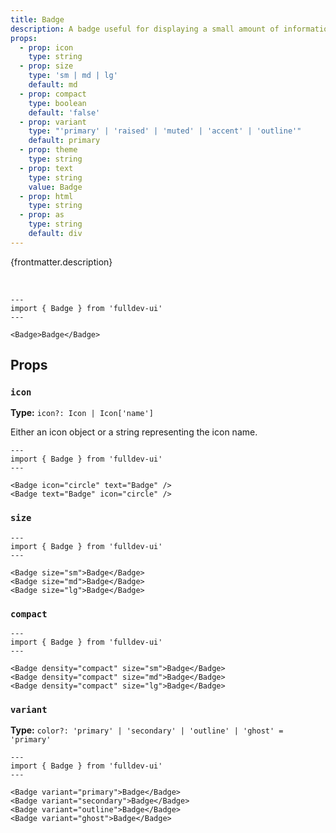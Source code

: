 ```yaml
---
title: Badge
description: A badge useful for displaying a small amount of information.
props:
  - prop: icon
    type: string
  - prop: size
    type: 'sm | md | lg'
    default: md
  - prop: compact
    type: boolean
    default: 'false'
  - prop: variant
    type: "'primary' | 'raised' | 'muted' | 'accent' | 'outline'"
    default: primary
  - prop: theme
    type: string
  - prop: text
    type: string
    value: Badge
  - prop: html
    type: string
  - prop: as
    type: string
    default: div
---
```



{frontmatter.description}

<br />

```astro live
---
import { Badge } from 'fulldev-ui'
---

<Badge>Badge</Badge>
```

## Props

<PropsTable props={frontmatter.props} />

### `icon`

**Type:** `icon?: Icon | Icon['name']`

Either an icon object or a string representing the icon name.

```astro live
---
import { Badge } from 'fulldev-ui'
---

<Badge icon="circle" text="Badge" />
<Badge text="Badge" icon="circle" />
```

### `size`

<SizeProp />

```astro live
---
import { Badge } from 'fulldev-ui'
---

<Badge size="sm">Badge</Badge>
<Badge size="md">Badge</Badge>
<Badge size="lg">Badge</Badge>
```

### `compact`

<CompactProp />

```astro live
---
import { Badge } from 'fulldev-ui'
---

<Badge density="compact" size="sm">Badge</Badge>
<Badge density="compact" size="md">Badge</Badge>
<Badge density="compact" size="lg">Badge</Badge>
```

### `variant`

**Type:** `color?: 'primary' | 'secondary' | 'outline' | 'ghost' = 'primary'`

<VariantProp />

```astro live
---
import { Badge } from 'fulldev-ui'
---

<Badge variant="primary">Badge</Badge>
<Badge variant="secondary">Badge</Badge>
<Badge variant="outline">Badge</Badge>
<Badge variant="ghost">Badge</Badge>
```
